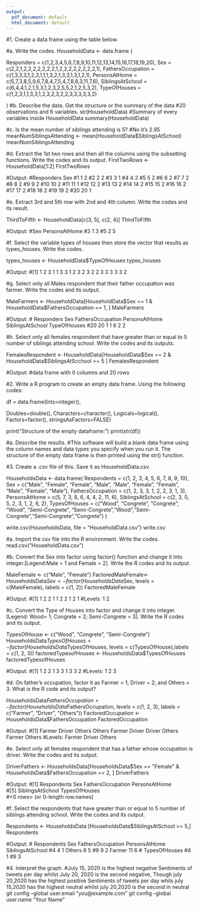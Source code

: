 ```yaml
---
output:
  pdf_document: default
  html_document: default
---
```

#1. Create a data frame using the table below.

#a. Write the codes.
HouseholdData <- data.frame (

  Responders = c(1,2,3,4,5,6,7,8,9,10,11,12,13,14,15,16,17,18,19,20),
  Sex = c(2,2,1,2,2,2,2,2,2,2,1,2,2,2,2,2,2,2,2,1),
  FathersOccupation = c(1,3,3,3,1,2,3,1,1,1,3,2,1,3,3,1,3,1,2,1),
  PersonsAtHome = c(5,7,3,8,5,9,6,7,8,4,7,5,4,7,8,8,3,11,7,6),
  SiblingsAtSchool = c(6,4,4,1,2,1,5,3,1,2,3,2,5,5,2,1,2,5,3,2),
  TypeOfHouses = c(1,2,3,1,1,3,3,1,2,3,2,3,2,2,3,3,3,3,3,2)

)
#b. Describe the data. Get the structure or the summary of the data
#20 observations and 6 variables.
str(HouseholdData)
#Summary of every variables inside HouseholdData
summary(HouseholdData)

#c. Is the mean number of siblings attending is 5?
#No it's 2.95
meanNumSiblingsAttending <- mean(HouseholdData$SiblingsAtSchool)
meanNumSiblingsAttending

#d. Extract the 1st two rows and then all the columns using the subsetting functions. Write the codes and its output.
FirstTwoRows <- HouseholdData[1:2]
FirstTwoRows

#Output:
#Responders Sex
#1           1   2
#2           2   2
#3           3   1
#4           4   2
#5           5   2
#6           6   2
#7           7   2
#8           8   2
#9           9   2
#10         10   2
#11         11   1
#12         12   2
#13         13   2
#14         14   2
#15         15   2
#16         16   2
#17         17   2
#18         18   2
#19         19   2
#20         20   1

#e. Extract 3rd and 5th row with 2nd and 4th column. Write the codes and its result.

ThirdToFifth <- HouseholdData[c(3, 5), c(2, 4)]
ThirdToFifth 


#Output:
#Sex PersonsAtHome
#3   1             3
#5   2             5
 
#f. Select the variable types of houses then store the vector that results as types_houses. Write the codes.

types_houses <- HouseholdData$TypeOfHouses
types_houses

#Output:
#[1] 1 2 3 1 1 3 3 1 2 3 2 3 2 2 3 3 3 3 3 2

#g. Select only all Males respondent that their father occupation was farmer. Write the codes and its output.

MaleFarmers <- HouseholdData[HouseholdData$Sex == 1 & HouseholdData$FathersOccupation == 1, ]
MaleFarmers

#Output:
# Responders Sex FathersOccupation PersonsAtHome SiblingsAtSchool TypeOfHouses
#20         20   1                 1             6                2            2

#h. Select only all females respondent that have greater than or equal to 5 number of siblings attending school. Write the codes and its outputs.

FemalesRespondent <- HouseholdData[HouseholdData$Sex == 2 & HouseholdData$SiblingsAtScchool >= 5 ]
FemalesRespondent

#Output:
#data frame with 0 columns and 20 rows

#2. Write a R program to create an empty data frame. Using the following codes:

df = data.frame(Ints=integer(),

Doubles=double(), Characters=character(),
Logicals=logical(),
Factors=factor(),
stringsAsFactors=FALSE)

print("Structure of the empty dataframe:")
print(str(df))


#a. Describe the results.
#This software will build a blank data frame using the column names and data types you specify when you run it. The structure of the empty data frame is then printed using the str() function. 

#3. Create a .csv file of this. Save it as HouseholdData.csv

HouseholdsData <- data.frame(
  Respondents = c(1, 2, 3, 4, 5, 6, 7, 8, 9, 10),
  Sex = c("Male", "Female", "Female", "Male", "Male", "Female", "Female", "Male", "Female", "Male"),
  FathersOccupation = c(1, 2, 3, 3, 1, 2, 2, 3, 1, 3),
  PersonsAtHome = c(5, 7, 3, 8, 6, 4, 4, 2, 11, 6),
  SiblingsAtSchool = c(2, 3, 0, 5, 2, 3, 1, 2, 6, 2),
  TypesOfHouses = c("Wood", "Congrete", "Congrete", "Wood", "Semi-Congrete", "Semi-Congrete","Wood","Semi-Congrete","Semi-Congrete","Congrete")
)


write.csv(HouseholdsData, file = "HouseholdData.csv")
write.csv

#a. Import the csv file into the R environment. Write the codes.
read.csv("HouseholdData.csv")


#b. Convert the Sex into factor using factor() function and change it into integer.[Legend:Male = 1 and Female = 2]. Write the R codes and its output.

MaleFemale <- c("Male", "Female")
FactoredMaleFemale<-HouseholdsData$Sex <- factor(HouseholdsData$Sex, levels = c(MaleFemale), labels = c(1, 2))
FactoredMaleFemale


#Output:
#[1] 1 2 2 1 1 2 2 1 2 1
#Levels: 1 2

#c. Convert the Type of Houses into factor and change it into integer. [Legend: Wood= 1; Congrete = 2; Semi-Congrete = 3]. Write the R codes and its output.

TypesOfHouse <- c("Wood", "Congrete", "Semi-Congrete")
HouseholdsData$TypesOfHouses <- factor(HouseholdsData$TypesOfHouses, levels = c(TypesOfHouse),labels = c(1, 2, 3))
factoredTypesofHouses <- HouseholdsData$TypesOfHouses
factoredTypesofHouses


#Output:
#[1] 1 2 2 1 3 3 1 3 3 2
#Levels: 1 2 3

#d. On father’s occupation, factor it as Farmer = 1; Driver = 2; and Others = 3. What is the R code and its output?

HouseholdsData$FathersOccupation <- factor(HouseholdsData$FathersOccupation, levels = c(1, 2, 3), labels = c("Farmer", "Driver", "Others"))
FactoredOccupation <- HouseholdsData$FathersOccupation
FactoredOccupation

#Output:
#[1] Farmer Driver Others Others Farmer Driver Driver Others Farmer Others
#Levels: Farmer Driver Others


#e. Select only all females respondent that has a father whose occupation is driver. Write the codes and its output.

DriverFathers <- HouseholdsData[HouseholdsData$Sex == "Female" & HouseholdsData$FathersOccupation == 2, ]
DriverFathers

#Output:
#[1] Respondents       Sex               FathersOccupation PersonsAtHome  
#[5] SiblingsAtSchool  TypesOfHouses    
#<0 rows> (or 0-length row.names)

#f. Select the respondents that have greater than or equal to 5 number of siblings attending school. Write the codes and its output.

Respondents <- HouseholdsData [HouseholdsData$SiblingsAtSchool >= 5,]
Respondents

#Output: 
# Respondents Sex FathersOccupation PersonsAtHome SiblingsAtSchool
#4           4   1            Others             8                5
#9           9   2            Farmer            11                6
#  TypesOfHouses
#4             1
#9             3


#4. Interpret the graph.
#July 15, 2020 is the highest negative Sentiments of tweets per day whilst July 20, 2020 is the second negative, Though july 20,2020 has the highest positive Sentiments of tweets per day whils july 15,2020 has the highest neutral whilst july 20,2020 is the second in neutral
  git config --global user.email "you@example.com"
  git config --global user.name "Your Name"
